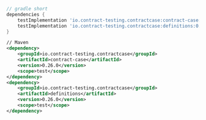 ```gradle
// gradle short
dependencies {
    testImplementation 'io.contract-testing.contractcase:contract-case:0.26.0'
    testImplementation 'io.contract-testing.contractcase:definitions:0.26.0'
}
```

```xml
// Maven
<dependency>
    <groupId>io.contract-testing.contractcase</groupId>
    <artifactId>contract-case</artifactId>
    <version>0.26.0</version>
    <scope>test</scope>
</dependency>
<dependency>
    <groupId>io.contract-testing.contractcase</groupId>
    <artifactId>definitions</artifactId>
    <version>0.26.0</version>
    <scope>test</scope>
</dependency>
```
